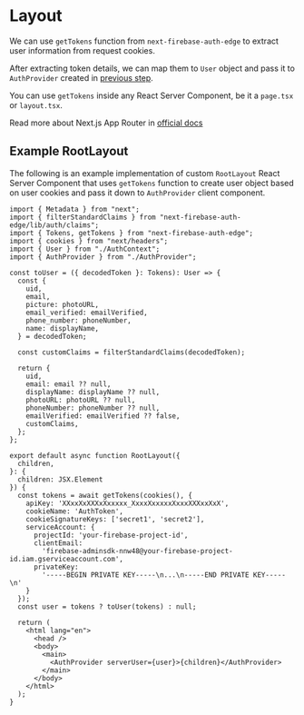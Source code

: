 # Layout

We can use `getTokens` function from `next-firebase-auth-edge` to extract user information from request cookies.

After extracting token details, we can map them to `User` object and pass it to `AuthProvider` created in [previous step](/docs/getting-started/auth-provider).

You can use `getTokens` inside any React Server Component, be it a `page.tsx` or `layout.tsx`.

Read more about Next.js App Router in [official docs](https://nextjs.org/docs/app)

## Example RootLayout

The following is an example implementation of custom `RootLayout` React Server Component that uses `getTokens` function to create user object based on user cookies and pass it down to `AuthProvider` client component.



```tsx filename="layout.tsx"
import { Metadata } from "next";
import { filterStandardClaims } from "next-firebase-auth-edge/lib/auth/claims";
import { Tokens, getTokens } from "next-firebase-auth-edge";
import { cookies } from "next/headers";
import { User } from "./AuthContext";
import { AuthProvider } from "./AuthProvider";

const toUser = ({ decodedToken }: Tokens): User => {
  const {
    uid,
    email,
    picture: photoURL,
    email_verified: emailVerified,
    phone_number: phoneNumber,
    name: displayName,
  } = decodedToken;

  const customClaims = filterStandardClaims(decodedToken);

  return {
    uid,
    email: email ?? null,
    displayName: displayName ?? null,
    photoURL: photoURL ?? null,
    phoneNumber: phoneNumber ?? null,
    emailVerified: emailVerified ?? false,
    customClaims,
  };
};

export default async function RootLayout({
  children,
}: {
  children: JSX.Element
}) {
  const tokens = await getTokens(cookies(), {
    apiKey: 'XXxxXxXXXxXxxxxx_XxxxXxxxxxXxxxXXXxxXxX',
    cookieName: 'AuthToken',
    cookieSignatureKeys: ['secret1', 'secret2'],
    serviceAccount: {
      projectId: 'your-firebase-project-id',
      clientEmail:
        'firebase-adminsdk-nnw48@your-firebase-project-id.iam.gserviceaccount.com',
      privateKey:
        '-----BEGIN PRIVATE KEY-----\n...\n-----END PRIVATE KEY-----\n'
    }
  });
  const user = tokens ? toUser(tokens) : null;

  return (
    <html lang="en">
      <head />
      <body>
        <main>
          <AuthProvider serverUser={user}>{children}</AuthProvider>
        </main>
      </body>
    </html>
  );
}
```
